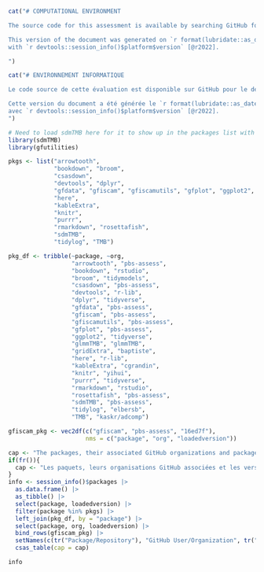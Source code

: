 ```r
cat("# COMPUTATIONAL ENVIRONMENT

The source code for this assessment is available by searching GitHub for the pbs-assess/arrowtooth repository.

This version of the document was generated on `r format(lubridate::as_date(Sys.time()), format = '%a %b %d, %Y')`
with `r devtools::session_info()$platform$version` [@r2022].

")
```

```r
cat("# ENVIRONNEMENT INFORMATIQUE

Le code source de cette évaluation est disponible sur GitHub pour le dépôt pbs-assess/arrowtooth.

Cette version du document a été générée le `r format(lubridate::as_date(Sys.time()), format = '%a %b %d, %Y')`
avec `r devtools::session_info()$platform$version` [@r2022].
")
```

```r

# Need to load sdmTMB here for it to show up in the packages list with version number
library(sdmTMB)
library(gfutilities)

pkgs <- list("arrowtooth",
             "bookdown", "broom",
             "csasdown",
             "devtools", "dplyr",
             "gfdata", "gfiscam", "gfiscamutils", "gfplot", "ggplot2", "glmmTMB", "gridExtra",
             "here",
             "kableExtra",
             "knitr",
             "purrr",
             "rmarkdown", "rosettafish",
             "sdmTMB",
             "tidylog", "TMB")

pkg_df <- tribble(~package, ~org,
                  "arrowtooth", "pbs-assess",
                  "bookdown", "rstudio",
                  "broom", "tidymodels",
                  "csasdown", "pbs-assess",
                  "devtools", "r-lib",
                  "dplyr", "tidyverse",
                  "gfdata", "pbs-assess",
                  "gfiscam", "pbs-assess",
                  "gfiscamutils", "pbs-assess",
                  "gfplot", "pbs-assess",
                  "ggplot2", "tidyverse",
                  "glmmTMB", "glmmTMB",
                  "gridExtra", "baptiste",
                  "here", "r-lib",
                  "kableExtra", "cgrandin",
                  "knitr", "yihui",
                  "purrr", "tidyverse",
                  "rmarkdown", "rstudio",
                  "rosettafish", "pbs-assess",
                  "sdmTMB", "pbs-assess",
                  "tidylog", "elbersb",
                  "TMB", "kaskr/adcomp")

gfiscam_pkg <- vec2df(c("gfiscam", "pbs-assess", "16ed7f"),
                      nms = c("package", "org", "loadedversion"))

cap <- "The packages, their associated GitHub organizations and package versions used for this assessment. All are R packages except for ````gfiscam```` which is an ADMB/C++ package containing the `r iscam` implementation used in this assessment. The Version given in the table for ````gfiscam```` is the commit SHA on GitHub. The Versions for the R packages are what is returned when running the ````session_info()$packages```` command in R."
if(fr()){
  cap <- "Les paquets, leurs organisations GitHub associées et les versions des paquets utilisés pour cette évaluation. Tous sont des paquets R à l'exception de ````gfiscam```` qui est un paquet ADMB/C++ contenant l'implémentation `r iscam` utilisée dans cette évaluation. La version indiquée dans le tableau pour ````gfiscam```` est le commit SHA sur GitHub. Les versions des paquets R sont celles qui sont renvoyées lors de l'exécution de la commande ````session_info()$packages```` dans R."
}
info <- session_info()$packages |> 
  as.data.frame() |> 
  as_tibble() |> 
  select(package, loadedversion) |> 
  filter(package %in% pkgs) |> 
  left_join(pkg_df, by = "package") |>
  select(package, org, loadedversion) |> 
  bind_rows(gfiscam_pkg) |> 
  setNames(c(tr("Package/Repository"), "GitHub User/Organization", tr("Package Version"))) |>
  csas_table(cap = cap)

info
```
